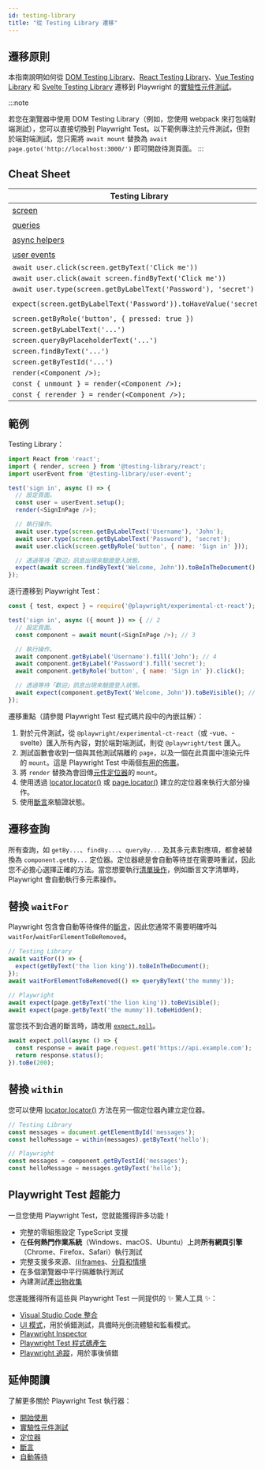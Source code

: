 ```yaml
---
id: testing-library
title: "從 Testing Library 遷移"
---
```


## 遷移原則

本指南說明如何從 [DOM Testing Library](https://testing-library.com/docs/dom-testing-library/intro/)、[React Testing Library](https://testing-library.com/docs/react-testing-library/intro/)、[Vue Testing Library](https://testing-library.com/docs/vue-testing-library/intro) 和 [Svelte Testing Library](https://testing-library.com/docs/svelte-testing-library/intro) 遷移到 Playwright 的[實驗性元件測試](./test-components)。

:::note

若您在瀏覽器中使用 DOM Testing Library（例如，您使用 webpack 來打包端對端測試），您可以直接切換到 Playwright Test。以下範例專注於元件測試，但對於端對端測試，您只需將 `await mount` 替換為 `await page.goto('http://localhost:3000/')` 即可開啟待測頁面。
:::

## Cheat Sheet

| Testing Library                                                                 | Playwright                                                             |
| ------------------------------------------------------------------------------- | ---------------------------------------------------------------------- |
| [screen](https://testing-library.com/docs/queries/about#screen)                 | [page](./api/class-page) 和 [component](./api/class-locator)          |
| [queries](https://testing-library.com/docs/queries/about)                       | [定位器](./locators)                                                 |
| [async helpers](https://testing-library.com/docs/dom-testing-library/api-async) | [斷言](./test-assertions)                                        |
| [user events](https://testing-library.com/docs/user-event/intro)                | [操作](./api/class-locator)                                         |
| `await user.click(screen.getByText('Click me'))`                                | `await component.getByText('Click me').click()`                        |
| `await user.click(await screen.findByText('Click me'))`                         | `await component.getByText('Click me').click()`                        |
| `await user.type(screen.getByLabelText('Password'), 'secret')`                  | `await component.getByLabel('Password').fill('secret')`                |
| `expect(screen.getByLabelText('Password')).toHaveValue('secret')`               | `await expect(component.getByLabel('Password')).toHaveValue('secret')` |
| `screen.getByRole('button', { pressed: true })`                                 | `component.getByRole('button', { pressed: true })`                     |
| `screen.getByLabelText('...')`                                                  | `component.getByLabel('...')`                                          |
| `screen.queryByPlaceholderText('...')`                                          | `component.getByPlaceholder('...')`                                    |
| `screen.findByText('...')`                                                      | `component.getByText('...')`                                           |
| `screen.getByTestId('...')`                                                     | `component.getByTestId('...')`                                         |
| `render(<Component />);`                                                        | `mount(<Component />);`                                                |
| `const { unmount } = render(<Component />);`                                    | `const { unmount } = await mount(<Component />);`                      |
| `const { rerender } = render(<Component />);`                                   | `const { update } = await mount(<Component />);`                       |

## 範例

Testing Library：

```js
import React from 'react';
import { render, screen } from '@testing-library/react';
import userEvent from '@testing-library/user-event';

test('sign in', async () => {
  // 設定頁面。
  const user = userEvent.setup();
  render(<SignInPage />);

  // 執行操作。
  await user.type(screen.getByLabelText('Username'), 'John');
  await user.type(screen.getByLabelText('Password'), 'secret');
  await user.click(screen.getByRole('button', { name: 'Sign in' }));

  // 透過等待「歡迎」訊息出現來驗證登入狀態。
  expect(await screen.findByText('Welcome, John')).toBeInTheDocument();
});
```

逐行遷移到 Playwright Test：

```js
const { test, expect } = require('@playwright/experimental-ct-react'); // 1

test('sign in', async ({ mount }) => { // 2
  // 設定頁面。
  const component = await mount(<SignInPage />); // 3

  // 執行操作。
  await component.getByLabel('Username').fill('John'); // 4
  await component.getByLabel('Password').fill('secret');
  await component.getByRole('button', { name: 'Sign in' }).click();

  // 透過等待「歡迎」訊息出現來驗證登入狀態。
  await expect(component.getByText('Welcome, John')).toBeVisible(); // 5
});
```

遷移重點（請參閱 Playwright Test 程式碼片段中的內嵌註解）：
1. 對於元件測試，從 `@playwright/experimental-ct-react`（或 -vue、-svelte）匯入所有內容，對於端對端測試，則從 `@playwright/test` 匯入。
1. 測試函數會收到一個與其他測試隔離的 `page`，以及一個在此頁面中渲染元件的 `mount`。這是 Playwright Test 中兩個[有用的佈置](./api/class-fixtures)。
1. 將 `render` 替換為會回傳[元件定位器](./locators)的 `mount`。
1. 使用透過 [locator.locator()](/api/class-locator.mdx#locator-locator) 或 [page.locator()](/api/class-page.mdx#page-locator) 建立的定位器來執行大部分操作。
1. 使用[斷言](./test-assertions)來驗證狀態。

## 遷移查詢

所有查詢，如 `getBy...`、`findBy...`、`queryBy...` 及其多元素對應項，都會被替換為 `component.getBy...` 定位器。定位器總是會自動等待並在需要時重試，因此您不必擔心選擇正確的方法。當您想要執行[清單操作](./locators#lists)，例如斷言文字清單時，Playwright 會自動執行多元素操作。

## 替換 `waitFor`

Playwright 包含會自動等待條件的[斷言](./test-assertions)，因此您通常不需要明確呼叫 `waitFor`/`waitForElementToBeRemoved`。

```js
// Testing Library
await waitFor(() => {
  expect(getByText('the lion king')).toBeInTheDocument();
});
await waitForElementToBeRemoved(() => queryByText('the mummy'));

// Playwright
await expect(page.getByText('the lion king')).toBeVisible();
await expect(page.getByText('the mummy')).toBeHidden();
```

當您找不到合適的斷言時，請改用 [`expect.poll`](./test-assertions#expectpoll)。

```js
await expect.poll(async () => {
  const response = await page.request.get('https://api.example.com');
  return response.status();
}).toBe(200);
```

## 替換 `within`

您可以使用 [locator.locator()](/api/class-locator.mdx#locator-locator) 方法在另一個定位器內建立定位器。

```js
// Testing Library
const messages = document.getElementById('messages');
const helloMessage = within(messages).getByText('hello');

// Playwright
const messages = component.getByTestId('messages');
const helloMessage = messages.getByText('hello');
```

## Playwright Test 超能力

一旦您使用 Playwright Test，您就能獲得許多功能！
- 完整的零組態設定 TypeScript 支援
- 在**任何熱門作業系統**（Windows、macOS、Ubuntu）上跨**所有網頁引擎**（Chrome、Firefox、Safari）執行測試
- 完整支援多來源、[(i)frames](./api/class-frame)、[分頁和情境](./pages)
- 在多個瀏覽器中平行隔離執行測試
- 內建測試[產出物收集](./test-use-options.mdx#recording-options)

您還能獲得所有這些與 Playwright Test 一同提供的 ✨ 驚人工具 ✨：
- [Visual Studio Code 整合](./getting-started-vscode.mdx)
- [UI 模式](./test-ui-mode.mdx)，用於偵錯測試，具備時光倒流體驗和監看模式。
- [Playwright Inspector](./debug.mdx#playwright-inspector)
- [Playwright Test 程式碼產生](./codegen-intro.mdx)
- [Playwright 追蹤](./trace-viewer.mdx)，用於事後偵錯

## 延伸閱讀

了解更多關於 Playwright Test 執行器：
- [開始使用](./intro)
- [實驗性元件測試](./test-components)
- [定位器](./locators.mdx)
- [斷言](./test-assertions)
- [自動等待](./actionability)


[Accessibility]: /api/class-accessibility.mdx "Accessibility"
[Android]: /api/class-android.mdx "Android"
[AndroidDevice]: /api/class-androiddevice.mdx "AndroidDevice"
[AndroidInput]: /api/class-androidinput.mdx "AndroidInput"
[AndroidSocket]: /api/class-androidsocket.mdx "AndroidSocket"
[AndroidWebView]: /api/class-androidwebview.mdx "AndroidWebView"
[APIRequest]: /api/class-apirequest.mdx "APIRequest"
[APIRequestContext]: /api/class-apirequestcontext.mdx "APIRequestContext"
[APIResponse]: /api/class-apiresponse.mdx "APIResponse"
[APIResponseAssertions]: /api/class-apiresponseassertions.mdx "APIResponseAssertions"
[Browser]: /api/class-browser.mdx "Browser"
[BrowserContext]: /api/class-browsercontext.mdx "BrowserContext"
[BrowserServer]: /api/class-browserserver.mdx "BrowserServer"
[BrowserType]: /api/class-browsertype.mdx "BrowserType"
[CDPSession]: /api/class-cdpsession.mdx "CDPSession"
[Clock]: /api/class-clock.mdx "Clock"
[ConsoleMessage]: /api/class-consolemessage.mdx "ConsoleMessage"
[Coverage]: /api/class-coverage.mdx "Coverage"
[Dialog]: /api/class-dialog.mdx "Dialog"
[Download]: /api/class-download.mdx "Download"
[Electron]: /api/class-electron.mdx "Electron"
[ElectronApplication]: /api/class-electronapplication.mdx "ElectronApplication"
[ElementHandle]: /api/class-elementhandle.mdx "ElementHandle"
[FileChooser]: /api/class-filechooser.mdx "FileChooser"
[Frame]: /api/class-frame.mdx "Frame"
[FrameLocator]: /api/class-framelocator.mdx "FrameLocator"
[GenericAssertions]: /api/class-genericassertions.mdx "GenericAssertions"
[JSHandle]: /api/class-jshandle.mdx "JSHandle"
[Keyboard]: /api/class-keyboard.mdx "Keyboard"
[Locator]: /api/class-locator.mdx "Locator"
[LocatorAssertions]: /api/class-locatorassertions.mdx "LocatorAssertions"
[Logger]: /api/class-logger.mdx "Logger"
[Mouse]: /api/class-mouse.mdx "Mouse"
[Page]: /api/class-page.mdx "Page"
[PageAssertions]: /api/class-pageassertions.mdx "PageAssertions"
[Playwright]: /api/class-playwright.mdx "Playwright"
[PlaywrightAssertions]: /api/class-playwrightassertions.mdx "PlaywrightAssertions"
[Request]: /api/class-request.mdx "Request"
[Response]: /api/class-response.mdx "Response"
[Route]: /api/class-route.mdx "Route"
[Selectors]: /api/class-selectors.mdx "Selectors"
[SnapshotAssertions]: /api/class-snapshotassertions.mdx "SnapshotAssertions"
[TimeoutError]: /api/class-timeouterror.mdx "TimeoutError"
[Touchscreen]: /api/class-touchscreen.mdx "Touchscreen"
[Tracing]: /api/class-tracing.mdx "Tracing"
[Video]: /api/class-video.mdx "Video"
[WebError]: /api/class-weberror.mdx "WebError"
[WebSocket]: /api/class-websocket.mdx "WebSocket"
[WebSocketRoute]: /api/class-websocketroute.mdx "WebSocketRoute"
[Worker]: /api/class-worker.mdx "Worker"
[Fixtures]: /api/class-fixtures.mdx "Fixtures"
[FullConfig]: /api/class-fullconfig.mdx "FullConfig"
[FullProject]: /api/class-fullproject.mdx "FullProject"
[Location]: /api/class-location.mdx "Location"
[Test]: /api/class-test.mdx "Test"
[TestConfig]: /api/class-testconfig.mdx "TestConfig"
[TestInfo]: /api/class-testinfo.mdx "TestInfo"
[TestInfoError]: /api/class-testinfoerror.mdx "TestInfoError"
[TestOptions]: /api/class-testoptions.mdx "TestOptions"
[TestProject]: /api/class-testproject.mdx "TestProject"
[TestStepInfo]: /api/class-teststepinfo.mdx "TestStepInfo"
[WorkerInfo]: /api/class-workerinfo.mdx "WorkerInfo"
[Reporter]: /api/class-reporter.mdx "Reporter"
[Suite]: /api/class-suite.mdx "Suite"
[TestCase]: /api/class-testcase.mdx "TestCase"
[TestError]: /api/class-testerror.mdx "TestError"
[TestResult]: /api/class-testresult.mdx "TestResult"
[TestStep]: /api/class-teststep.mdx "TestStep"
[Element]: https://developer.mozilla.org/en-US/docs/Web/API/element "Element"
[EvaluationArgument]: /evaluating.mdx#evaluation-argument "EvaluationArgument"
[Promise]: https://developer.mozilla.org/en-US/docs/Web/JavaScript/Reference/Global_Objects/Promise "Promise"
[iterator]: https://developer.mozilla.org/en-US/docs/Web/JavaScript/Reference/Iteration_protocols "Iterator"
[origin]: https://developer.mozilla.org/en-US/docs/Glossary/Origin "Origin"
[selector]: https://developer.mozilla.org/en-US/docs/Web/CSS/CSS_Selectors "selector"
[Serializable]: https://developer.mozilla.org/en-US/docs/Web/JavaScript/Reference/Global_Objects/JSON/stringify#Description "Serializable"
[UIEvent.detail]: https://developer.mozilla.org/en-US/docs/Web/API/UIEvent/detail "UIEvent.detail"
[UnixTime]: https://en.wikipedia.org/wiki/Unix_time "Unix Time"
[xpath]: https://developer.mozilla.org/en-US/docs/Web/XPath "xpath"

[Array]: https://developer.mozilla.org/en-US/docs/Web/JavaScript/Reference/Global_Objects/Array "Array"
[boolean]: https://developer.mozilla.org/en-US/docs/Web/JavaScript/Data_structures#Boolean_type "Boolean"
[Buffer]: https://nodejs.org/api/buffer.html#buffer_class_buffer "Buffer"
[ChildProcess]: https://nodejs.org/api/child_process.html "ChildProcess"
[Date]: https://developer.mozilla.org/en-US/docs/Web/JavaScript/Reference/Global_Objects/Date "Date"
[Error]: https://nodejs.org/api/errors.html#errors_class_error "Error"
[EventEmitter]: https://nodejs.org/api/events.html#events_class_eventemitter "EventEmitter"
[function]: https://developer.mozilla.org/en-US/docs/Web/JavaScript/Reference/Global_Objects/Function "Function"
[FormData]: https://developer.mozilla.org/en-US/docs/Web/API/FormData "FormData"
[Map]: https://developer.mozilla.org/en-US/docs/Web/JavaScript/Reference/Global_Objects/Map "Map"
[Metadata]: https://developer.mozilla.org/en-US/docs/Web/JavaScript/Reference/Global_Objects/Object "Object&lt;string, any&gt;"
[null]: https://developer.mozilla.org/en-US/docs/Web/JavaScript/Reference/Global_Objects/null "null"
[number]: https://developer.mozilla.org/en-US/docs/Web/JavaScript/Data_structures#Number_type "Number"
[Object]: https://developer.mozilla.org/en-US/docs/Web/JavaScript/Reference/Global_Objects/Object "Object"
[Promise]: https://developer.mozilla.org/en-US/docs/Web/JavaScript/Reference/Global_Objects/Promise "Promise"
[Readable]: https://nodejs.org/api/stream.html#stream_class_stream_readable "Readable"
[ReadStream]: https://nodejs.org/api/fs.html#class-fsreadstream "ReadStream"
[RegExp]: https://developer.mozilla.org/en-US/docs/Web/JavaScript/Reference/Global_Objects/RegExp "RegExp"
[string]: https://developer.mozilla.org/en-US/docs/Web/JavaScript/Data_structures#String_type "string"
[void]: https://developer.mozilla.org/en-US/docs/Web/JavaScript/Reference/Global_Objects/undefined "void"
[URL]: https://nodejs.org/api/url.html "URL"
[URLSearchParams]: https://developer.mozilla.org/en-US/docs/Web/API/URLSearchParams "URLSearchParams"

[all available image tags]: https://mcr.microsoft.com/en-us/product/playwright/about "all available image tags"
[Microsoft Artifact Registry]: https://mcr.microsoft.com/en-us/product/playwright/about "Microsoft Artifact Registry"
[Dockerfile.noble]: https://github.com/microsoft/playwright/blob/main/utils/docker/Dockerfile.noble "Dockerfile.noble"
